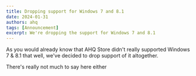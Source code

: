 ```yaml
---
title: Dropping support for Windows 7 and 8.1
date: 2024-01-31
authors: ahq
tags: [Announcement]
excerpt: We're dropping the support for Windows 7 and 8.1
---
```


As you would already know that AHQ Store didn't really supported Windows 7 & 8.1 that well, we've decided to drop support of it altogether.

There's really not much to say here either